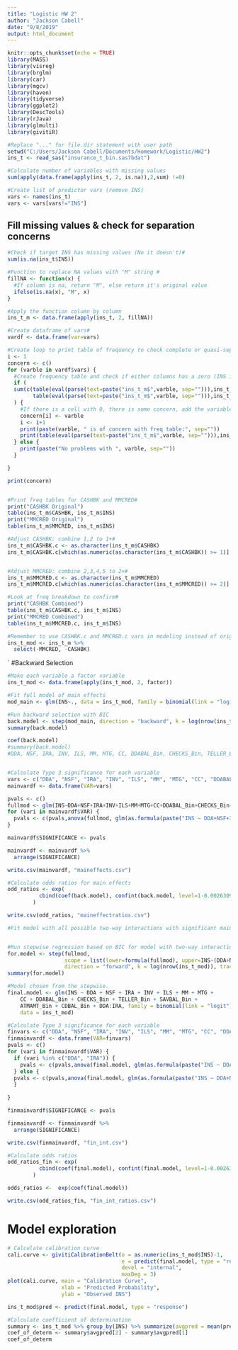```yaml
---
title: "Logistic HW 2"
author: "Jackson Cabell"
date: "9/8/2019"
output: html_document
---
```


```r
knitr::opts_chunk$set(echo = TRUE)
library(MASS)
library(visreg)
library(brglm)
library(car)
library(mgcv)
library(haven)
library(tidyverse)
library(ggplot2)
library(DescTools)
library(rJava)
library(glmulti)
library(givitiR)

#Replace "..." for file.dir statement with user path
setwd("C:/Users/Jackson Cabell/Documents/Homework/Logistic/HW2")
ins_t <- read_sas("insurance_t_bin.sas7bdat")

#Calculate number of variables with missing values
sum(apply(data.frame(apply(ins_t, 2, is.na)),2,sum) !=0) 

#Create list of predictor vars (remove INS)
vars <- names(ins_t)
vars <- vars[vars!="INS"]
```

## Fill missing values & check for separation concerns
```r
#Check if target INS has missing values (No it doesn't)#
sum(is.na(ins_t$INS))

#Function to replace NA values with "M" string #
fillNA <- function(x) {
  #If column is na, return "M", else return it's original value
  ifelse(is.na(x), "M", x)
}

#Apply the function column by column
ins_t_m <- data.frame(apply(ins_t, 2, fillNA))

#Create dataframe of vars#
vardf <- data.frame(var=vars)

#Create loop to print table of frequency to check complete or quasi-separation#
i <- 1
concern <- c()
for (varble in vardf$vars) {
  #Create frequency table and check if either columns has a zero (INS is columns, predictor is row)#
  if (
  sum(c(table(eval(parse(text=paste("ins_t_m$",varble, sep=""))),ins_t_m$INS)[,1]==0,
        table(eval(parse(text=paste("ins_t_m$",varble, sep=""))),ins_t_m$INS)[,2]==0))!=0
  ) {
    #If there is a cell with 0, there is some concern, add the variable to list and print freq table#
    concern[i] <- varble
    i <- i+1
    print(paste(varble, " is of concern with freq table:", sep=""))
    print(table(eval(parse(text=paste("ins_t_m$",varble, sep=""))),ins_t_m$INS))
  } else {
    print(paste("No problems with ", varble, sep=""))
  }

}

print(concern)


#Print freq tables for CASHBK and MMCRED#
print("CASHBK Original")
table(ins_t_m$CASHBK, ins_t_m$INS)
print("MMCRED Original")
table(ins_t_m$MMCRED, ins_t_m$INS)

#Adjust CASHBK: combine 1,2 to 1+#
ins_t_m$CASHBK.c <- as.character(ins_t_m$CASHBK)
ins_t_m$CASHBK.c[which(as.numeric(as.character(ins_t_m$CASHBK)) >= 1)] <- "1+"


#Adjust MMCRED: combine 2,3,4,5 to 2+#
ins_t_m$MMCRED.c <- as.character(ins_t_m$MMCRED)
ins_t_m$MMCRED.c[which(as.numeric(as.character(ins_t_m$MMCRED)) >= 2)] <- "2+"

#Look at freq breakdown to confirm#
print("CASHBK Combined")
table(ins_t_m$CASHBK.c, ins_t_m$INS)
print("MMCRED Combined")
table(ins_t_m$MMCRED.c, ins_t_m$INS)

#Remember to use CASHBK.c and MMCRED.c vars in modeling instead of originals#
ins_t_mod <- ins_t_m %>%
  select(-MMCRED, -CASHBK)


```
`
#Backward Selection
```r
#Make each variable a factor variable
ins_t_mod <- data.frame(apply(ins_t_mod, 2, factor))

#Fit full model of main effects
mod_main <- glm(INS~., data = ins_t_mod, family = binomial(link = "logit"))

#Run backward selection with BIC
back.model <- step(mod_main, direction = "backward", k = log(nrow(ins_t_mod)), trace = FALSE) #BIC 
summary(back.model)

coef(back.model)
#summary(back.model)
#DDA, NSF, IRA, INV, ILS, MM, MTG, CC, DDABAL_Bin, CHECKS_Bin, TELLER_Bin, SAVBAL_Bin, ATMAMT_Bin, CDBAL_Bin are sig main effects


#Calculate Type 3 significance for each variable
vars <- c("DDA", "NSF", "IRA", "INV", "ILS", "MM", "MTG", "CC", "DDABAL_Bin", "CHECKS_Bin", "TELLER_Bin", "SAVBAL_Bin", "ATMAMT_Bin", "CDBAL_Bin")
mainvardf <- data.frame(VAR=vars)

pvals <- c()
fullmod <- glm(INS~DDA+NSF+IRA+INV+ILS+MM+MTG+CC+DDABAL_Bin+CHECKS_Bin+TELLER_Bin+SAVBAL_Bin+ATMAMT_Bin+CDBAL_Bin, data = ins_t_mod, family = binomial(link = "logit"))
for (vari in mainvardf$VAR) {
  pvals <- c(pvals,anova(fullmod, glm(as.formula(paste("INS ~ DDA+NSF+IRA+INV+ILS+MM+MTG+CC+DDABAL_Bin+CHECKS_Bin+TELLER_Bin+SAVBAL_Bin+ATMAMT_Bin+CDBAL_Bin-", vari, sep="")), data = ins_t_mod, family = binomial(link = "logit")), test = "LRT")[2,5])
}

mainvardf$SIGNIFICANCE <- pvals

mainvardf <- mainvardf %>%
  arrange(SIGNIFICANCE)

write.csv(mainvardf, "maineffects.csv")

#Calculate odds ratios for main effects
odd_ratios <- exp(
          cbind(coef(back.model), confint(back.model, level=1-0.002630927))
        )

write.csv(odd_ratios, "maineffectratios.csv")

```

```r
#Fit model with all possible two-way interactions with significant main effects from backward selection


#Run stepwise regression based on BIC for model with two-way interactions
for.model <- step(fullmod, 
                  scope = list(lower=formula(fullmod), upper=INS~(DDA+NSF+IRA+INV+ILS+MM+MTG+CC+DDABAL_Bin+CHECKS_Bin+TELLER_Bin+SAVBAL_Bin+ATMAMT_Bin+CDBAL_Bin)^2), 
                  direction = "forward", k = log(nrow(ins_t_mod)), trace = T)
summary(for.model)

#Model chosen from the stepwise.
final.model <- glm(INS ~ DDA + NSF + IRA + INV + ILS + MM + MTG + 
    CC + DDABAL_Bin + CHECKS_Bin + TELLER_Bin + SAVBAL_Bin + 
    ATMAMT_Bin + CDBAL_Bin + DDA:IRA, family = binomial(link = "logit"), 
    data = ins_t_mod)

#Calculate Type 3 significance for each variable
finvars <- c("DDA", "NSF", "IRA", "INV", "ILS", "MM", "MTG", "CC", "DDABAL_Bin", "CHECKS_Bin", "TELLER_Bin", "SAVBAL_Bin", "ATMAMT_Bin", "CDBAL_Bin", "DDA:IRA")
finmainvardf <- data.frame(VAR=finvars)
pvals <- c()
for (vari in finmainvardf$VAR) {
  if (vari %in% c("DDA", "IRA")) {
    pvals <- c(pvals,anova(final.model, glm(as.formula(paste("INS ~ DDA+NSF+IRA+INV+ILS+MM+MTG+CC+DDABAL_Bin+CHECKS_Bin+TELLER_Bin+SAVBAL_Bin+ATMAMT_Bin+CDBAL_Bin-", vari, sep="")), data = ins_t_mod, family = binomial(link = "logit")), test = "LRT")[2,5])
  } else {
  pvals <- c(pvals,anova(final.model, glm(as.formula(paste("INS ~ DDA+NSF+IRA+INV+ILS+MM+MTG+CC+DDABAL_Bin+CHECKS_Bin+TELLER_Bin+SAVBAL_Bin+ATMAMT_Bin+CDBAL_Bin+DDA:IRA-", vari, sep="")), data = ins_t_mod, family = binomial(link = "logit")), test = "LRT")[2,5])
  }
  
}

finmainvardf$SIGNIFICANCE <- pvals

finmainvardf <- finmainvardf %>%
  arrange(SIGNIFICANCE)

write.csv(finmainvardf, "fin_int.csv")

#Calculate odds ratios
odd_ratios_fin <- exp(
          cbind(coef(final.model), confint(final.model, level=1-0.002630927))
        )

odds_ratios <-  exp(coef(final.model))

write.csv(odd_ratios_fin, "fin_int_ratios.csv")

```


# Model exploration
```r

# Calculate calibration curve
cali.curve <- givitiCalibrationBelt(o = as.numeric(ins_t_mod$INS)-1, 
                                    e = predict(final.model, type = "response"), 
                                    devel = "internal",
                                    maxDeg = 3)
plot(cali.curve, main = "Calibration Curve",
                 xlab = "Predicted Probability",
                 ylab = "Observed INS")

ins_t_mod$pred <- predict(final.model, type = "response")

#Calculate coefficient of determination
summary <- ins_t_mod %>% group_by(INS) %>% summarize(avgpred = mean(pred))
coef_of_determ <- summary$avgpred[2] - summary$avgpred[1]
coef_of_determ
```







